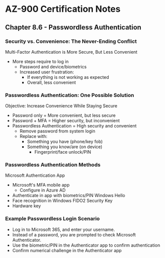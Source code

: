 # AZ-900 Certification Notes
## Chapter 8.6 - Passwordless Authentication

### Security vs. Convenience: The Never-Ending Conflict
Multi-Factor Authentication is More Secure, But Less Convenient
* More steps require to log in
	* Password and device/biometrics
	* Increased user frustration:
		* If everything is not working as expected
		* Overall, less convenient

### Passwordless Authentication: One Possible Solution
Objective: Increase Convenience While Staying Secure
* Password only = More convenient, but less secure
* Password + MFA = Higher security, but inconvenient
* Passwordless Authentication = High security and convenient
	* Remove password from system login
	* Replace with:
		* Something you have (phone/key fob)
		* Something you know/are (on device)
			* Fingerprint/face unlock/PIN

### Passwordless Authentication Methods
Microsoft Authentication App
* Microsoft's MFA mobile app
	* Configure in Azure AD
* Authenticate in app with biometrics/PIN
Windows Hello
* Face recognition in Windows
FIDO2 Security Key
* Hardware key

### Example Passwordless Login Scenario
* Log in to Microsoft 365, and enter your username.
* Instead of a password, you are prompted to check Microsoft Authenticator.
* Use  the biometric/PIN in the Authenticator app to confirm authentication
* Confirm numerical challenge in the Authenticator app